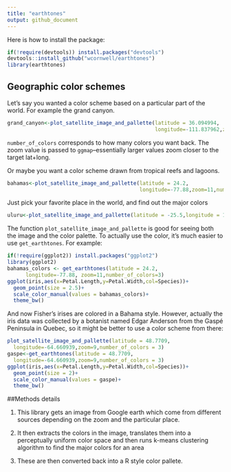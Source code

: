 ```yaml
---
title: "earthtones"
output: github_document
---
```


Here is how to install the package:

```r
if(!require(devtools)) install.packages("devtools")
devtools::install_github("wcornwell/earthtones")
library(earthtones)
```

## Geographic color schemes

Let's say you wanted a color scheme based on a particular part of the world.  For example the grand canyon.  

```r
grand_canyon<-plot_satellite_image_and_pallette(latitude = 36.094994,
                                                longitude=-111.837962,zoom=12,number_of_colors=5)
```

`number_of_colors` corresponds to how many colors you want back.  The zoom value is passed to `ggmap`--essentially larger values zoom closer to the target lat+long.  

Or maybe you want a color scheme drawn from tropical reefs and lagoons.  

```r
bahamas<-plot_satellite_image_and_pallette(latitude = 24.2,
                                           longitude=-77.88,zoom=11,number_of_colors=5)
```

Just pick your favorite place in the world, and find out the major colors

```r
uluru<-plot_satellite_image_and_pallette(latitude = -25.5,longitude = 131,zoom=10,number_of_colors=5)
```

The function `plot_satellite_image_and_pallette` is good for seeing both the image and the color palette.  To actually use the color, it's much easier to use `get_earthtones`.  For example:

```r
if(!require(ggplot2)) install.packages("ggplot2")
library(ggplot2)
bahamas_colors <- get_earthtones(latitude = 24.2,
      longitude=-77.88, zoom=11,number_of_colors=3)
ggplot(iris,aes(x=Petal.Length,y=Petal.Width,col=Species))+
  geom_point(size = 2.5)+
  scale_color_manual(values = bahamas_colors)+
  theme_bw()
```

And now Fisher's irises are colored in a Bahama style.  However, actually the iris data was collected by a botanist named Edgar Anderson from the Gaspé Peninsula in Quebec, so it might be better to use a color scheme from there:

```R
plot_satellite_image_and_pallette(latitude = 48.7709,
  longitude=-64.660939,zoom=9,number_of_colors = 3)
gaspe<-get_earthtones(latitude = 48.7709,
  longitude=-64.660939,zoom=9,number_of_colors = 3)
ggplot(iris,aes(x=Petal.Length,y=Petal.Width,col=Species))+
  geom_point(size = 2)+
  scale_color_manual(values = gaspe)+
  theme_bw()
```

##Methods details

1. This library gets an image from Google earth which come from different sources depending on the zoom and the particular place.  

2. It then extracts the colors in the image, translates them into a perceptually uniform color space and then runs k-means clustering algorithm to find the major colors for an area

3. These are then converted back into a R style color pallete.  